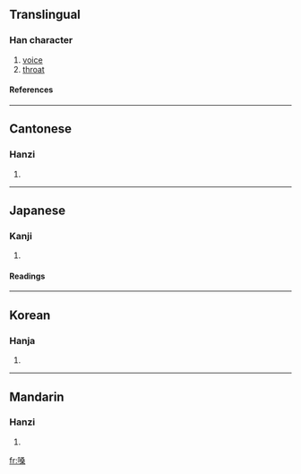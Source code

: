 ==Translingual==
===Han character===
{{Han char|rn=30|rad=口|as=10|sn=13|four=6709<sub>4</sub>|canj=口水水木 (REED)}}
# [[voice]]
# [[throat]]
====References====
{{Han ref|kx=0202.260|dkj=04070|dj=0425.070|hdz=10672.060|uh=55D3|ud=21971|bh=B6DA|bd=46810}}
----
==Cantonese==
===Hanzi===
{{yue-hanzi|jyut=|y=song2}}
# {{defn|Cantonese}}
----
==Japanese==
===Kanji===
{{ja-kanji|grade=|rs=口10}}
# {{defn|Japanese}} 
====Readings====
{{ja-readings|on=[[そう]] (sō)|kun=[[のど]] (nodo)}}
----
==Korean==
===Hanja===
{{ko-hanja|hangeul=상|rv=sang|mr=sang}}
# {{defn|Korean}}
----
==Mandarin==
===Hanzi===
{{cmn-hanzi|pin=[[sǎng]] (sang3)|wg=sang<sup>3</sup>}}
# {{defn|Mandarin}}

[[fr:嗓]]
